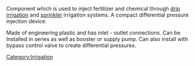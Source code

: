 {{Wikify|January 2007}}
Component which is used to inject fertilizer and chemical through [[drip irrigation]] and [[sprinkler]] irrigation systems. A compact differential pressure injection device.

Made of engineering plastic and has inlet - outlet connections.  Can be Installed in series as well as booster or supply pump.  Can also install with bypass control valve to create differential pressures.
{{stub}}
[[Category:Irrigation]]